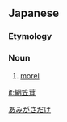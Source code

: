 ==Japanese==
{{ja-kanjitab|あみ|かさ|たけ|k2=がさ|k3=だけ|yomi=k}}

===Etymology===
{{compound|lang=ja|sort=あみがさだけ|網|tr1=ami|t1=net|笠|tr2=kasa|t2=bamboo hat|茸|tr3=take|t3=mushroom}}

===Noun===
{{ja-noun|あみがさだけ|アミガサダケ}}

# {{lb|ja|mushroom|sort=あみがさだけ}} [[morel]]

[[Category:ja:Fungi|あみがさだけ]]

[[it:網笠茸]]
